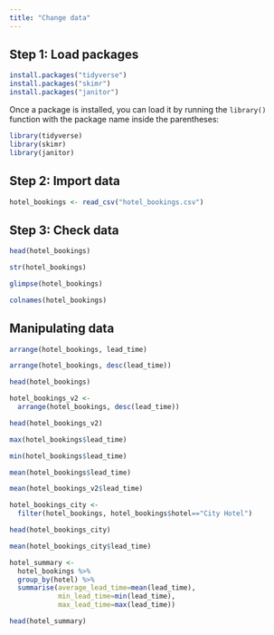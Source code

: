 ```yaml
---
title: "Change data"
---
```


## Step 1: Load packages

```r
install.packages("tidyverse")
install.packages("skimr")
install.packages("janitor")
```

Once a package is installed, you can load it by running the `library()` function with the package name inside the parentheses:

```r
library(tidyverse)
library(skimr)
library(janitor)
```

## Step 2: Import data

```r
hotel_bookings <- read_csv("hotel_bookings.csv")
```

## Step 3: Check data

```r
head(hotel_bookings)
```


```r
str(hotel_bookings)
```

```r
glimpse(hotel_bookings)
```

```r
colnames(hotel_bookings)
```

## Manipulating data


```r
arrange(hotel_bookings, lead_time)
```

```r
arrange(hotel_bookings, desc(lead_time))
```
```r
head(hotel_bookings)
```


```r
hotel_bookings_v2 <-
  arrange(hotel_bookings, desc(lead_time))
```

```r
head(hotel_bookings_v2)
```

```r
max(hotel_bookings$lead_time)
```

```r
min(hotel_bookings$lead_time)
```

```r
mean(hotel_bookings$lead_time)
```
```r
mean(hotel_bookings_v2$lead_time)
```

```r
hotel_bookings_city <- 
  filter(hotel_bookings, hotel_bookings$hotel=="City Hotel")
```

```r
head(hotel_bookings_city)
```

```r
mean(hotel_bookings_city$lead_time)
```

```r
hotel_summary <- 
  hotel_bookings %>%
  group_by(hotel) %>%
  summarise(average_lead_time=mean(lead_time),
            min_lead_time=min(lead_time),
            max_lead_time=max(lead_time))
```

```r
head(hotel_summary)
```
